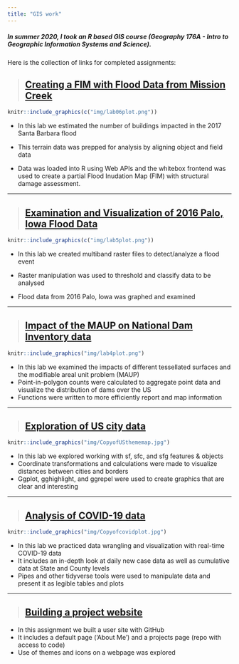 ```yaml
---
title: "GIS work"
---
```


##### In summer 2020, I took an R based GIS course (Geography 176A - Intro to Geographic Information Systems and Science).

Here is the collection of links for completed assignments: 

> ## [Creating a FIM with Flood Data from Mission Creek](https://catherinerauch.github.io/geog-176A-labs/lab-06.html)
```r
knitr::include_graphics(c("img/lab06plot.png"))
```

- In this lab we estimated the number of buildings impacted in the 2017 Santa Barbara flood

- This terrain data was prepped for analysis by aligning object and field data

- Data was loaded into R using Web APIs and the whitebox frontend was used to create a partial Flood Inudation Map (FIM) with structural damage assessment.


***

> ## [Examination and Visualization of 2016 Palo, Iowa Flood Data](https://catherinerauch.github.io/geog-176A-labs/lab-05.html)
```r
knitr::include_graphics(c("img/lab5plot.png"))
```

- In this lab we created multiband raster files to detect/analyze a flood event

- Raster manipulation was used to threshold and classify data to be analysed

- Flood data from 2016 Palo, Iowa was graphed and examined

***

> ## [Impact of the MAUP on National Dam Inventory data](https://catherinerauch.github.io/geog-176A-labs/lab-04.html)
```r
knitr::include_graphics("img/lab4plot.png")
```

- In this lab we examined the impacts of different tessellated surfaces and the modifiable areal unit problem (MAUP) 
- Point-in-polygon counts were calculated to aggregate point data and visualize the distribution of dams over the US
- Functions were written to more efficiently report and map information

***

> ## [Exploration of US city data](https://catherinerauch.github.io/geog-176A-labs/lab-03.html)
```r
knitr::include_graphics("img/CopyofUSthememap.jpg")
```

- In this lab we explored working with sf, sfc, and sfg features & objects
- Coordinate transformations and calculations were made to visualize distances between cities and borders
- Ggplot, gghighlight, and ggrepel were used to create graphics that are clear and interesting 

***

> ## [Analysis of COVID-19 data](https://catherinerauch.github.io/geog-176A-labs/lab-02.html)
```r
knitr::include_graphics("img/Copyofcovidplot.jpg")
```

- In this lab we practiced data wrangling and visualization with real-time COVID-19 data
- It includes an in-depth look at daily new case data as well as cumulative data at State and County levels
- Pipes and other tidyverse tools were used to manipulate data and present it as legible tables and plots


***

> ## [Building a project website](https://github.com/catherinerauch/catherinerauch.github.io)

- In this assignment we built a user site with GitHub
- It includes a default page ('About Me') and a projects page (repo with access to code) 
- Use of themes and icons on a webpage was explored




